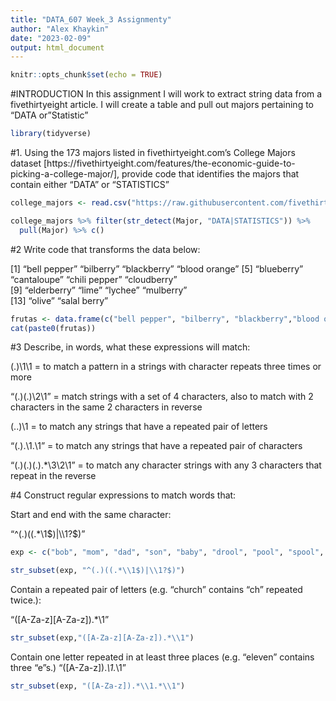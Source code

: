 ---
title: "DATA_607 Week_3 Assignmenty"
author: "Alex Khaykin"
date: "2023-02-09"
output: html_document
---

```{r setup, include=FALSE}
knitr::opts_chunk$set(echo = TRUE)
```

#INTRODUCTION
  In this assignment I will work to extract string data from a fivethirtyeight article. I will create a table and pull out majors pertaining to "DATA or "Statistic"

```{r}
library(tidyverse)
```

#1. Using the 173 majors listed in fivethirtyeight.com’s College Majors dataset [https://fivethirtyeight.com/features/the-economic-guide-to-picking-a-college-major/], provide code that identifies the majors that contain either "DATA" or "STATISTICS"

```{r}
college_majors <- read.csv("https://raw.githubusercontent.com/fivethirtyeight/data/master/college-majors/majors-list.csv")
```

```{r}
college_majors %>% filter(str_detect(Major, "DATA|STATISTICS")) %>%
  pull(Major) %>% c()
```

#2 Write code that transforms the data below:

[1] "bell pepper"  "bilberry"     "blackberry"   "blood orange"
[5] "blueberry"    "cantaloupe"   "chili pepper" "cloudberry"  
[9] "elderberry"   "lime"         "lychee"       "mulberry"    
[13] "olive"        "salal berry"

```{r}
frutas <- data.frame(c("bell pepper", "bilberry", "blackberry","blood orange","blueberry","cantalope","chili pepper","cloudberry","elderberry","lime","lychee","mulberry","olive","salal berry"))
cat(paste0(frutas))
```

#3 Describe, in words, what these expressions will match:

(.)\1\1 = to match a pattern in a strings with character repeats three times or more


"(.)(.)\\2\\1" =  match strings with a set of 4 characters, also to match with 2 characters in the same 2 characters in reverse


(..)\1 = to match any strings that have a repeated pair of letters


"(.).\\1.\\1" = to match any strings that have a repeated pair of characters


"(.)(.)(.).*\\3\\2\\1" =  to match any character strings with any 3 characters that repeat in the reverse


#4 Construct regular expressions to match words that:

Start and end with the same character:

"^(.)((.*\\1$)|\\1?$)"

```{r}
exp <- c("bob", "mom", "dad", "son", "baby", "drool", "pool", "spool", "cool", "shush", "banana")
```

```{r}
str_subset(exp, "^(.)((.*\\1$)|\\1?$)")
```

Contain a repeated pair of letters (e.g. "church" contains "ch" repeated twice.):

"([A-Za-z][A-Za-z]).*\\1"

```{r}
str_subset(exp,"([A-Za-z][A-Za-z]).*\\1")
```

Contain one letter repeated in at least three places (e.g. "eleven" contains three "e"s.)
"([A-Za-z]).*\\1.*\\1"

```{r}
str_subset(exp, "([A-Za-z]).*\\1.*\\1")
```

